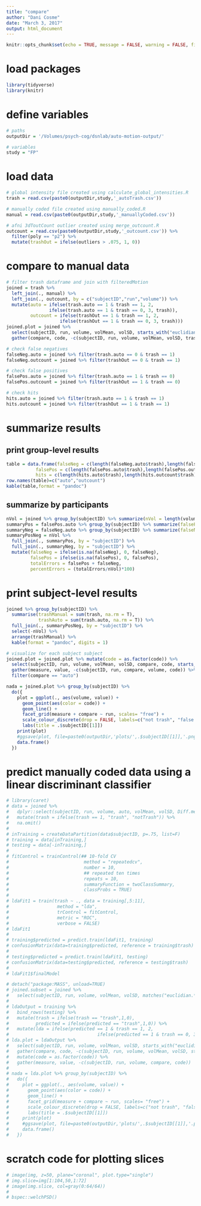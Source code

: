 ```yaml
---
title: "compare"
author: "Dani Cosme"
date: "March 3, 2017"
output: html_document
---
```


```r
knitr::opts_chunk$set(echo = TRUE, message = FALSE, warning = FALSE, fig.width = 15, fig.height = 15)
```

# load packages
```r
library(tidyverse)
library(knitr)
```

# define variables
```r
# paths
outputDir = '/Volumes/psych-cog/dsnlab/auto-motion-output/'

# variables
study = "FP"
```

# load data
```r
# global intensity file created using calculate_global_intensities.R
trash = read.csv(paste0(outputDir,study,'_autoTrash.csv'))

# manually coded file created using manually_coded.R
manual = read.csv(paste0(outputDir,study,'_manuallyCoded.csv'))

# afni 3dToutCount outlier created using merge_outcount.R
outcount = read.csv(paste0(outputDir,study,'_outcount.csv')) %>%
  filter(poly == "p2") %>%
  mutate(trashOut = ifelse(outliers > .075, 1, 0))
```

# compare to manual data
```r
# filter trash dataframe and join with filteredMotion
joined = trash %>% 
  left_join(., manual) %>%
  left_join(., outcount, by = c("subjectID","run","volume")) %>%
  mutate(auto = ifelse(trash.auto == 1 & trash == 1, 2, 
                ifelse(trash.auto == 1 & trash == 0, 3, trash)),
         outcount = ifelse(trashOut == 1 & trash == 1, 2,
                    ifelse(trashOut == 1 & trash == 0, 3, trash)))
joined.plot = joined %>%
  select(subjectID, run, volume, volMean, volSD, starts_with("euclidian"), trash.auto, trashOut, trash, auto, outcount) %>%
  gather(compare, code, -c(subjectID, run, volume, volMean, volSD, trash.auto, trashOut, trash, starts_with("euclidian")))

# check false negatives
falseNeg.auto = joined %>% filter(trash.auto == 0 & trash == 1)
falseNeg.outcount = joined %>% filter(trashOut == 0 & trash == 1)

# check false positives
falsePos.auto = joined %>% filter(trash.auto == 1 & trash == 0)
falsePos.outcount = joined %>% filter(trashOut == 1 & trash == 0)

# check hits
hits.auto = joined %>% filter(trash.auto == 1 & trash == 1)
hits.outcount = joined %>% filter(trashOut == 1 & trash == 1)
```

# summarize results
## print group-level results
```r
table = data.frame(falseNeg = c(length(falseNeg.auto$trash),length(falseNeg.outcount$trash)),
           falsePos = c(length(falsePos.auto$trash),length(falsePos.outcount$trash)),
           hits = c(length(hits.auto$trash),length(hits.outcount$trash)))
row.names(table)=c("auto","outcount")
kable(table,format = "pandoc")
```

## summarize by participants
```r
nVol = joined %>% group_by(subjectID) %>% summarize(nVol = length(volume))
summaryPos = falsePos.auto %>% group_by(subjectID) %>% summarize(falsePos = sum(trash.auto, na.rm=T))
summaryNeg = falseNeg.auto %>% group_by(subjectID) %>% summarize(falseNeg = sum(trash, na.rm=T))
summaryPosNeg = nVol %>%
  full_join(., summaryPos, by = "subjectID") %>% 
  full_join(., summaryNeg, by = "subjectID") %>% 
  mutate(falseNeg = ifelse(is.na(falseNeg), 0, falseNeg),
         falsePos = ifelse(is.na(falsePos), 0, falsePos),
         totalErrors = falsePos + falseNeg,
         percentErrors = (totalErrors/nVol)*100)
```

# print subject-level results
```r
joined %>% group_by(subjectID) %>% 
  summarise(trashManual = sum(trash, na.rm = T), 
            trashAuto = sum(trash.auto, na.rm = T)) %>%
  full_join(., summaryPosNeg, by = "subjectID") %>%
  select(-nVol) %>%
  arrange(trashManual) %>%
  kable(format = "pandoc", digits = 1)
```

```r
# visualize for each subject subject
joined.plot = joined.plot %>% mutate(code = as.factor(code)) %>%
  select(subjectID, run, volume, volMean, volSD, compare, code, starts_with("euclidian")) %>%
  gather(measure, value, -c(subjectID, run, compare, volume, code)) %>%
  filter(compare == "auto")

nada = joined.plot %>% group_by(subjectID) %>%
  do({
    plot = ggplot(., aes(volume, value)) +
      geom_point(aes(color = code)) +
      geom_line() +
      facet_grid(measure + compare ~ run, scales= "free") +
      scale_colour_discrete(drop = FALSE, labels=c("not trash", "false neg", "hit", "false pos")) +
      labs(title = .$subjectID[[1]])
    print(plot)
    #ggsave(plot, file=paste0(outputDir,'plots/',.$subjectID[[1]],'.png'), width = 12)
    data.frame()
  })

```

# predict manually coded data using a linear discriminant classifier
```r
# library(caret)
# data = joined %>%
#   dplyr::select(subjectID, run, volume, auto, volMean, volSD, Diff.mean, Diff.sd, matches("euclidian.*deriv"), trash) %>%
#   mutate(trash = ifelse(trash == 1, "trash", "notTrash")) %>%
#   na.omit()
# 
# inTraining = createDataPartition(data$subjectID, p=.75, list=F)
# training = data[inTraining,]
# testing = data[-inTraining,]
# 
# fitControl = trainControl(## 10-fold CV
#                            method = "repeatedcv",
#                            number = 10,
#                            ## repeated ten times
#                            repeats = 10,
#                            summaryFunction = twoClassSummary,
#                            classProbs = TRUE)
# 
# ldaFit1 = train(trash ~ ., data = training[,5:11], 
#                  method = "lda", 
#                  trControl = fitControl,
#                  metric = "ROC",
#                  verbose = FALSE)
# ldaFit1
# 
# training$predicted = predict.train(ldaFit1, training)
# confusionMatrix(data=training$predicted, reference = training$trash)
# 
# testing$predicted = predict.train(ldaFit1, testing)
# confusionMatrix(data=testing$predicted, reference = testing$trash)
# 
# ldaFit1$finalModel
```

```r
# detach("package:MASS", unload=TRUE)
# joined.subset = joined %>%
#   select(subjectID, run, volume, volMean, volSD, matches("euclidian.*deriv"), trash, auto, outcount)
# 
# ldaOutput = training %>%
#   bind_rows(testing) %>%
#   mutate(trash = ifelse(trash == "trash",1,0),
#          predicted = ifelse(predicted == "trash",1,0)) %>%
#   mutate(lda = ifelse(predicted == 1 & trash == 1, 2, 
#                                 ifelse(predicted == 1 & trash == 0, 3, trash)))
# lda.plot = ldaOutput %>%
#   select(subjectID, run, volume, volMean, volSD, starts_with("euclidian"), auto, lda) %>%
#   gather(compare, code, -c(subjectID, run, volume, volMean, volSD, starts_with("euclidian"))) %>% 
#   mutate(code = as.factor(code)) %>%
#   gather(measure, value, -c(subjectID, run, volume, compare, code))
# 
# nada = lda.plot %>% group_by(subjectID) %>%
#   do({
#     plot = ggplot(., aes(volume, value)) + 
#       geom_point(aes(color = code)) + 
#       geom_line() + 
#       facet_grid(measure + compare ~ run, scales= "free") +
#       scale_colour_discrete(drop = FALSE, labels=c("not trash", "false neg", "hit", "false pos")) + 
#       labs(title = .$subjectID[[1]])
#     print(plot)
#     #ggsave(plot, file=paste0(outputDir,'plots/',.$subjectID[[1]],'.png'), width = 12)
#     data.frame()
#   })
```


# scratch code for plotting slices
```r
# image(img, z=50, plane="coronal", plot.type="single")
# img.slice=img[1:104,50,1:72]
# image(img.slice, col=gray(0:64/64))
# 
# bspec::welchPSD()
```
